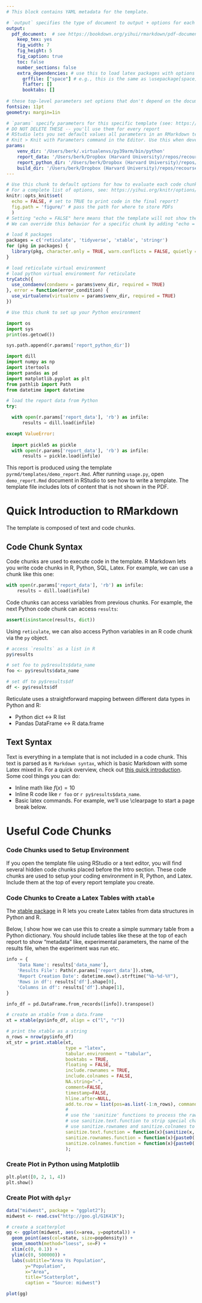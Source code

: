 ```yaml
---
# This block contains YAML metadata for the template.

# `output` specifies the type of document to output + options for each type
output:
  pdf_document:  # see https://bookdown.org/yihui/rmarkdown/pdf-document.html for complete list
    keep_tex: yes
    fig_width: 7
    fig_height: 5
    fig_caption: true
    toc: false
    number_sections: false
    extra_dependencies: # use this to load latex packages with options
      grffile: ["space"] # e.g., this is the same as \usepackage[space]{grrfile}
      flafter: []
      booktabs: []
      
# these top-level parameters set options that don't depend on the document type
fontsize: 11pt
geometry: margin=1in

# `params` specify parameters for this specific template (see: https://bookdown.org/yihui/rmarkdown/params-declare.html)
# DO NOT DELETE THESE -- you'll use them for every report
# RStudio lets you set default values all parameters in an RMarkdown template using
# Knit > Knit with Parameters command in the Editor. Use this when developing your template.
params:
    venv_dir: '/Users/berk/.virtualenvs/py39arm/bin/python'
    report_data: '/Users/berk/Dropbox (Harvard University)/repos/recourse-feasibility/results/iris.results' # path to the pickle file for this template
    report_python_dir: '/Users/berk/Dropbox (Harvard University)/repos/recourse-feasibility/' # directory containing python code
    build_dir: '/Users/berk/Dropbox (Harvard University)/repos/recourse-feasibility/reports/' # directory where the template will be compiled
---
```


```r

# Use this chunk to default options for how to evaluate each code chunk in the template
# For a complete list of options, see: https://yihui.org/knitr/options/#package_options
knitr::opts_knit$set(
  echo = FALSE, # set to TRUE to print code in the final report?
  fig.path = 'figure/' # pass the path for where to store PDFs
  )
# Setting "echo = FALSE" here means that the template will not show the code in each chunk (by default)
# We can override this behavior for a specific chunk by adding "echo = TRUE" to the top of the chunk

# load R packages
packages = c('reticulate', 'tidyverse', 'xtable', 'stringr')
for (pkg in packages) {
  library(pkg, character.only = TRUE, warn.conflicts = FALSE, quietly = TRUE, verbose = FALSE)
}

# load reticulate virtual environment
# load python virtual environment for reticulate
tryCatch({
  use_condaenv(condaenv = params$venv_dir, required = TRUE)
}, error = function(error_condition) {
  use_virtualenv(virtualenv = params$venv_dir, required = TRUE)
})

```

```python
# Use this chunk to set up your Python environment

import os
import sys
print(os.getcwd())

sys.path.append(r.params['report_python_dir'])

import dill
import numpy as np
import itertools
import pandas as pd
import matplotlib.pyplot as plt
from pathlib import Path
from datetime import datetime

```

```{=latex}
% Use this chunk to define Tex functions and run Tex commands
% Whatever you put here will be placed after "\begin{document}" so you can't import packages
% To import Tex packages just list them after `extra_dependencies`

\newcommand{\cell}[2]{\begin{tabular}{#1}#2\end{tabular}}
\pagenumbering{gobble}
```

```python

# load the report data from Python
try:

  with open(r.params['report_data'], 'rb') as infile:
      results = dill.load(infile)

except ValueError:
  
  import pickle5 as pickle
  with open(r.params['report_data'], 'rb') as infile:
      results = pickle.load(infile)

```

This report is produced using the template `pyrmd/templates/demo_report.Rmd`. After running `usage.py`, open `demo_report.Rmd` document in RStudio to see how to write a template. The template file includes lots of content that is not shown in the PDF.

# Quick Introduction to RMarkdown

The template is composed of text and code chunks.

## Code Chunk Syntax

Code chunks are used to execute code in the template. R Markdown lets you write code chunks in R, Python, SQL, Latex. For example, we can use a chunk like this one:

```python
with open(r.params['report_data'], 'rb') as infile:
    results = dill.load(infile)
```

Code chunks can access variables from previous chunks. For example, the next Python code chunk can access `results`:

```python
assert(isinstance(results, dict))
```

Using `reticulate`, we can also access Python variables in an R code chunk via the `py` object.
```r

# access `results` as a list in R
py$results

# set foo to py$results$data_name
foo <- py$results$data_name

# set df to py$results$df
df <- py$results$df
```

Reticulate uses a straightforward mapping between different data types in Python and R:

- Python dict $\leftrightarrow$  R list
- Pandas DataFrame $\leftrightarrow$ R data.frame


## Text Syntax

Text is everything in a template that is not included in a code chunk. This text is parsed as `R Markdown syntax`, which is basic Markdown with some Latex mixed in. For a quick overview, check out [this quick introduction](https://www.stat.cmu.edu/~cshalizi/rmarkdown/). Some cool things you can do:

- Inline math like $f(x) = 10$
- Inline R code like `r foo` or `r py$results$data_name`.
- Basic latex commands. For example, we'll use \\clearpage to start a page break below.

\clearpage
# Useful Code Chunks

### Code Chunks used to Setup Environment

If you open the template file using RStudio or a text editor, you will find several hidden code chunks placed before the Intro section. These code chunks are used to setup your coding environment in R, Python, and Latex. Include them at the top of every report template you create.

### Code Chunks to Create a Latex Tables with `xtable`

The [xtable package](https://cran.r-project.org/web/packages/xtable/vignettes/xtableGallery.pdf) in R lets you create Latex tables from data structures in Python and R.

Below, I show how we can use this to create a simple summary table from a Python dictionary. You should include tables like these at the top of each report to show "metadata" like, experimental parameters, the name of the results file, when the experiment was run etc.

```python

info = {
    'Data Name': results['data_name'],
    'Results File': Path(r.params['report_data']).stem,
    'Report Creation Date': datetime.now().strftime("%b-%d-%Y"),
    'Rows in df': results['df'].shape[0],
    'Columns in df': results['df'].shape[1],
}

info_df = pd.DataFrame.from_records([info]).transpose()
```

```r

# create an xtable from a data.frame
xt = xtable(py$info_df, align = c("l", "r"))

# print the xtable as a string
n_rows = nrow(py$info_df)
xt_str = print.xtable(xt,
                      type = "latex", 
                      tabular.environment = "tabular",
                      booktabs = TRUE,
                      floating = FALSE,
                      include.rownames = TRUE,
                      include.colnames = FALSE,
                      NA.string="-",
                      comment=FALSE,
                      timestamp=FALSE,
                      hline.after=NULL,
                      add.to.row = list(pos=as.list(-1:n_rows), command=c('\\toprule ','',rep('\\midrule ',n_rows-1),'\\bottomrule\n')),
                      #
                      # use the 'sanitize' functions to process the raw data in the table
                      # use sanitize.text.function to strip special characters from latex
                      # use sanitize.rownames and sanitize.colnames to format rows and column header
                      sanitize.text.function = function(x){sanitize(x, type = "latex")},
                      sanitize.rownames.function = function(x){paste0('{\\bfseries ', x, '}')},
                      sanitize.colnames.function = function(x){paste0('{\\bfseries ', x, '}')}
                      );
```
\begin{table}[h]
\small
`r xt_str`
\end{table}

\clearpage
### Create Plot in Python using Matplotlib

```python
plt.plot([0, 2, 1, 4])
plt.show()
```

\clearpage
### Create Plot with `dplyr`

```R

data("midwest", package = "ggplot2");
midwest <- read.csv("http://goo.gl/G1K41K");

# create a scatterplot
gg <- ggplot(midwest, aes(x=area, y=poptotal)) +
  geom_point(aes(col=state, size=popdensity)) +
  geom_smooth(method="loess", se=F) +
  xlim(c(0, 0.1)) +
  ylim(c(0, 500000)) +
  labs(subtitle="Area Vs Population",
       y="Population",
       x="Area",
       title="Scatterplot",
       caption = "Source: midwest")

plot(gg)
```

